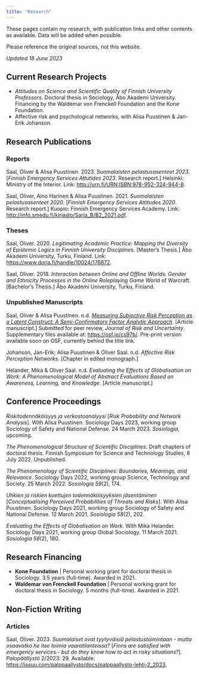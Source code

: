 ```yaml
---
title: "Research"
---
```


These pages contain my research, with publication links and other contents as available. Data will be added when possible.

Please reference the original sources, not this website.

*Updated 18 June 2023*

## Current Research Projects

-   *Attitudes on Science and Scientific Quality of Finnish University Professors*. Doctoral thesis in Sociology, Åbo Akademi University. Financing by the Waldemar von Frenckell Foundation and the Kone Foundation.
-   Affective risk and psychological networks, with Alisa Puustinen & Jan-Erik Johanson.

## Research Publications

### Reports

Saal, Oliver & Alisa Puustinen. 2023. *Suomalaisten pelastusasenteet 2023*. \[*Finnish Emergency Services Attutides 2023*. Research report.\] Helsinki: Ministry of the Interior. Link: <http://urn.fi/URN:ISBN:978-952-324-944-8>.

Saal, Oliver, Aino Harinen & Alisa Puustinen. 2021. *Suomalaisten pelastusasenteet 2020*. \[*Finnish Emergency Services Attitudes 2020*. Research report.\] Kuopio: Finnish Emergency Services Academy. Link: <http://info.smedu.fi/kirjasto/Sarja_B/B2_2021.pdf>.

### Theses

Saal, Oliver. 2020. *Legitimating Academic Practice: Mapping the Diversity of Epistemic Logics in Finnish University Disciplines*. \[Master's Thesis.\] Åbo Akademi University, Turku, Finland. Link: <https://www.doria.fi/handle/10024/176872>.

Saal, Oliver. 2018. *Interaction between Online and Offline Worlds. Gender and Ethnicity Processes in the Online Roleplaying Game* World of Warcraft. \[Bachelor's Thesis.\] Åbo Akademi University, Turku, Finland.

### Unpublished Manuscripts

Saal, Oliver & Alisa Puustinen. n.d. [*Measuring Subjective Risk Perception as a Latent Construct: A Semi-Confirmatory Factor Analytic Approach*](https://osaal.github.io/resources/saalpuustinen2023.html). \[Article manuscript.\] Submitted for peer review, *Journal of Risk and Uncertainty*. Supplementary files available at: <https://osf.io/cs97b/>. Pre-print version available soon on OSF, currently behind the title link.

Johanson, Jan-Erik; Alisa Puustinen & Oliver Saal. n.d. *Affective Risk Perception Networks*. \[Chapter in edited monograph.\]

Helander, Mika & Oliver Saal. n.d. *Evaluating the Effects of Globalisation on Work: A Phenomenological Model of Abstract Evaluations Based on Awareness, Learning, and Knowledge*. \[Article manuscript.\]

## Conference Proceedings

*Riskitodennäköisyys ja verkostoanalyysi* \[*Risk Probability and Network Analysis*\]. With Alisa Puustinen. Sociology Days 2023, working group Sociology of Safety and National Defense. 24 March 2023. *Sosiologia*, upcoming.

*The Phenomenological Structure of Scientific Disciplines*. Draft chapters of doctoral thesis. Finnish Symposium for Science and Technology Studies, 8 July 2022. Unpublished.

*The Phenomenology of Scientific Disciplines: Boundaries, Meanings, and Relevance*. Sociology Days 2022, working group Science, Technology and Society. 25 March 2022. *Sosiologia 59*(2), 174.

*Uhkien ja riskien koettujen todennäköisyyksien jäsentäminen* \[*Conceptualising Perceived Probabilities of Threats and Risks*\]. With Alisa Puustinen. Sociology Days 2021, working group Sociology of Safety and National Defense. 12 March 2021. *Sosiologia 58*(2), 202.

*Evaluating the Effects of Globalisation on Work*. With Mika Helander. Sociology Days 2021, working group Global Sociology. 11 March 2021. *Sosiologia 58*(2), 180.

## Research Financing

-   **Kone Foundation** \| Personal working grant for doctoral thesis in Sociology. 3.5 years (full-time). Awarded in 2021.
-   **Waldemar von Frenckell Foundation** \| Personal working grant for doctoral thesis in Sociology. 5 months (full-time). Awarded in 2021.

## Non-Fiction Writing

### Articles

Saal, Oliver. 2023. *Suomalaiset ovat tyytyväisiä pelastustoimintaan - mutta osaavatko he itse toimia vaaratilanteissa?* \[*Finns are satisfied with emergency services - but do they know how to act in risky situations?*\]. *Palopäällystö* 2/2023: 29. Available: <https://issuu.com/palopaallysto/docs/palopaallysto-lehti-2_2023>.

